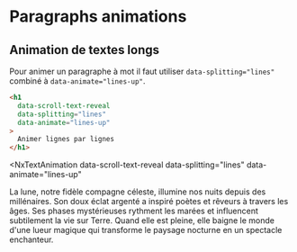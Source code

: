 # Paragraphs animations


## Animation de textes longs

Pour animer un paragraphe à mot il faut utiliser `data-splitting="lines"` combiné à `data-animate="lines-up"`.

```html
<h1 
  data-scroll-text-reveal 
  data-splitting="lines"
  data-animate="lines-up"
>
  Animer lignes par lignes
</h1>
```

<NxTextAnimation 
  data-scroll-text-reveal 
  data-splitting="lines"
  data-animate="lines-up"
>
La lune, notre fidèle compagne céleste, illumine nos nuits depuis des millénaires. Son doux éclat argenté a inspiré poètes et rêveurs à travers les âges. Ses phases mystérieuses rythment les marées et influencent subtilement la vie sur Terre. Quand elle est pleine, elle baigne le monde d'une lueur magique qui transforme le paysage nocturne en un spectacle enchanteur.
</NxTextAnimation>

